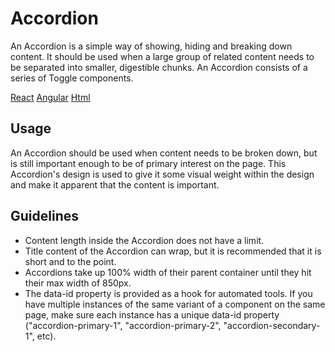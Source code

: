 
# Accordion

An Accordion is a simple way of showing,
hiding and breaking down content. It
should be used when a large group
of related content needs to be
separated into smaller, digestible
chunks. An Accordion consists of a
series of Toggle components.

<ComponentPreview component="accordion" />

[React](google.com) [Angular](google.com) [Html](google.com)

## Usage
An Accordion should be used when
content needs to be broken down,
but is still important enough to
be of primary interest on the page.
This Accordion's design is used to
give it some visual weight
within the design and make it
apparent that the content is important.

## Guidelines
- Content length inside the Accordion does not have a limit.
- Title content of the Accordion can wrap, but it is recommended
  that it is short and to the point.
- Accordions take up 100% width of their parent container until
  they hit their max width of 850px.
- The data-id property is provided as a hook for automated tools.
  If you have multiple instances of the same variant of a
  component on the same page, make sure each instance
  has a unique data-id property
  ("accordion-primary-1", "accordion-primary-2", "accordion-secondary-1", etc).